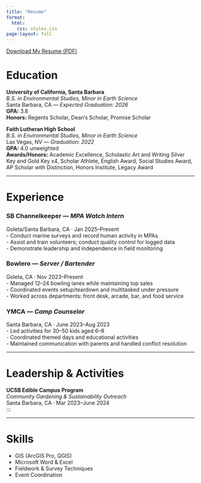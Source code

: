 ```yaml
---
title: "Resume"
format: 
  html:
    css: styles.css
page-layout: full
---
```


[Download My Resume (PDF)](files/Martinez%20Adrianna_Resume%20(current)%20(1).pdf){.resume-download}

# Education

::: resume-card
**University of California, Santa Barbara**\
*B.S. in Environmental Studies, Minor in Earth Science*\
Santa Barbara, CA — *Expected Graduation: 2026*\
**GPA:** 3.8\
**Honors:** Regents Scholar, Dean’s Scholar, Promise Scholar
:::

::: resume-card
**Faith Lutheran High School**\
*B.S. in Environmental Studies, Minor in Earth Science*\
Las Vegas, NV — *Graduation: 2022*\
**GPA:** 4.0 unweighted\
**Awards/Honors:** Academic Excellence, Scholastic Art and Writing Silver Key and Gold Key x4, Scholar Athlete, English Award, Social Studies Award, AP Scholar with Distinction, Honors Institute, Legacy Award
:::

------------------------------------------------------------------------

# Experience

::: resume-card
### SB Channelkeeper — *MPA Watch Intern*

Goleta/Santa Barbara, CA · Jan 2025–Present\
- Conduct marine surveys and record human activity in MPAs\
- Assist and train volunteers; conduct quality control for logged data\
- Demonstrate leadership and independence in field monitoring
:::

::: resume-card
### Bowlero — *Server / Bartender*

Goleta, CA · Nov 2023–Present\
- Managed 12–24 bowling lanes while maintaining top sales\
- Coordinated events setup/teardown and multitasked under pressure\
- Worked across departments: front desk, arcade, bar, and food service
:::

::: resume-card
### YMCA — *Camp Counselor*

Santa Barbara, CA · June 2023–Aug 2023\
- Led activities for 30–50 kids aged 6–8\
- Coordinated themed days and educational activities\
- Maintained communication with parents and handled conflict resolution
:::

------------------------------------------------------------------------

# Leadership & Activities

**UCSB Edible Campus Program**\
*Community Gardening & Sustainability Outreach*\
Santa Barbara, CA · Mar 2023–June 2024\
:::

------------------------------------------------------------------------

# Skills

::: resume-card
-   GIS (ArcGIS Pro, QGIS)\
-   Microsoft Word & Excel\
-   Fieldwork & Survey Techniques\
-   Event Coordination\
:::
